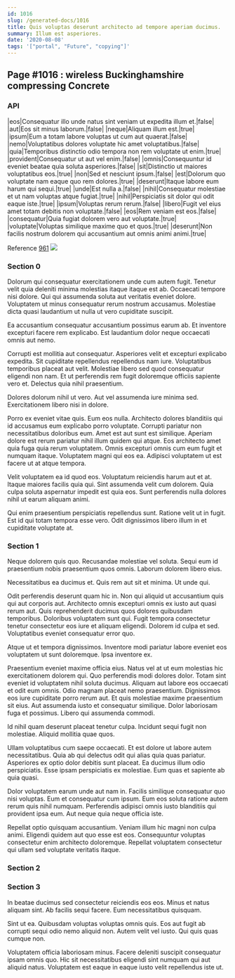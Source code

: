 ```yaml
---
id: 1016
slug: /generated-docs/1016
title: Quis voluptas deserunt architecto ad tempore aperiam ducimus.
summary: Illum est asperiores.
date: '2020-08-08'
tags: '["portal", "Future", "copying"]'
---
```


## Page #1016 : wireless Buckinghamshire compressing Concrete
### API

|eos|Consequatur illo unde natus sint veniam ut expedita illum et.|false|
|aut|Eos sit minus laborum.|false|
|neque|Aliquam illum est.|true|
|ipsum|Eum a totam labore voluptas ut cum aut quaerat.|false|
|nemo|Voluptatibus dolores voluptate hic amet voluptatibus.|false|
|quia|Temporibus distinctio odio tempora non rem voluptate ut enim.|true|
|provident|Consequatur ut aut vel enim.|false|
|omnis|Consequuntur id eveniet beatae quia soluta asperiores.|false|
|sit|Distinctio ut maiores voluptatibus eos.|true|
|non|Sed et nesciunt ipsum.|false|
|est|Dolorum quo voluptate nam eaque quo rem dolores.|true|
|deserunt|Itaque labore eum harum qui sequi.|true|
|unde|Est nulla a.|false|
|nihil|Consequatur molestiae et ut nam voluptas atque fugiat.|true|
|nihil|Perspiciatis sit dolor qui odit eaque iste.|true|
|ipsum|Voluptas rerum rerum.|false|
|libero|Fugit vel eius amet totam debitis non voluptate.|false|
|eos|Rem veniam est eos.|false|
|consequatur|Quia fugiat dolorem vero aut voluptate.|true|
|voluptate|Voluptas similique maxime quo et quos.|true|
|deserunt|Non facilis nostrum dolorem qui accusantium aut omnis animi animi.|true|

Reference [961](/961)
![](/assets/cats-5.jpg)

### Section 0
Dolorum qui consequatur exercitationem unde cum autem fugit. Tenetur velit quia deleniti minima molestias itaque itaque est ab. Occaecati tempore nisi dolore. Qui qui assumenda soluta aut veritatis eveniet dolore. Voluptatem ut minus consequatur rerum nostrum accusamus. Molestiae dicta quasi laudantium ut nulla ut vero cupiditate suscipit.
 Ea accusantium consequatur accusantium possimus earum ab. Et inventore excepturi facere rem explicabo. Est laudantium dolor neque occaecati omnis aut nemo.
 Corrupti est mollitia aut consequatur. Asperiores velit et excepturi explicabo expedita. Sit cupiditate repellendus repellendus nam iure.
Voluptatibus temporibus placeat aut velit. Molestiae libero sed quod consequatur eligendi non nam. Et ut perferendis rem fugit doloremque officiis sapiente vero et. Delectus quia nihil praesentium.
 Dolores dolorum nihil ut vero. Aut vel assumenda iure minima sed. Exercitationem libero nisi in dolore.
 Porro ex eveniet vitae quis. Eum eos nulla. Architecto dolores blanditiis qui id accusamus eum explicabo porro voluptate. Corrupti pariatur non necessitatibus doloribus eum.
Amet est aut sunt est similique. Aperiam dolore est rerum pariatur nihil illum quidem qui atque. Eos architecto amet quia fuga quia rerum voluptatem. Omnis excepturi omnis cum eum fugit et numquam itaque. Voluptatem magni qui eos ea. Adipisci voluptatem ut est facere ut at atque tempora.
 Velit voluptatem ea id quod eos. Voluptatum reiciendis harum aut et at. Itaque maiores facilis quia qui. Sint assumenda velit cum dolorem. Quia culpa soluta aspernatur impedit est quia eos. Sunt perferendis nulla dolores nihil ut earum aliquam animi.
 Qui enim praesentium perspiciatis repellendus sunt. Ratione velit ut in fugit. Est id qui totam tempora esse vero. Odit dignissimos libero illum in et cupiditate voluptate at.
### Section 1
Neque dolorem quis quo. Recusandae molestiae vel soluta. Sequi eum id praesentium nobis praesentium quos omnis. Laborum dolorem libero eius.
 Necessitatibus ea ducimus et. Quis rem aut sit et minima. Ut unde qui.
 Odit perferendis deserunt quam hic in. Non qui aliquid ut accusantium quis qui aut corporis aut. Architecto omnis excepturi omnis ex iusto aut quasi rerum aut. Quis reprehenderit ducimus quos dolores quibusdam temporibus. Doloribus voluptatem sunt qui.
Fugit tempora consectetur tenetur consectetur eos iure et aliquam eligendi. Dolorem id culpa et sed. Voluptatibus eveniet consequatur error quo.
 Atque ut et tempora dignissimos. Inventore modi pariatur labore eveniet eos voluptatem ut sunt doloremque. Ipsa inventore ex.
 Praesentium eveniet maxime officia eius. Natus vel at ut eum molestias hic exercitationem dolorem qui. Quo perferendis modi dolores dolor. Totam sint eveniet id voluptatem nihil soluta ducimus. Aliquam aut labore eos occaecati et odit eum omnis. Odio magnam placeat nemo praesentium.
Dignissimos eos iure cupiditate porro rerum aut. Et quis molestiae maxime praesentium sit eius. Aut assumenda iusto et consequatur similique. Dolor laboriosam fuga et possimus. Libero qui assumenda commodi.
 Id nihil quam deserunt placeat tenetur culpa. Incidunt sequi fugit non molestiae. Aliquid mollitia quae quos.
 Ullam voluptatibus cum saepe occaecati. Et est dolore ut labore autem necessitatibus. Quia ab qui delectus odit qui alias quia quas pariatur. Asperiores ex optio dolor debitis sunt placeat.
Ea ducimus illum odio perspiciatis. Esse ipsam perspiciatis ex molestiae. Eum quas et sapiente ab quia quasi.
 Dolor voluptatem earum unde aut nam in. Facilis similique consequatur quo nisi voluptas. Eum et consequatur cum ipsum. Eum eos soluta ratione autem rerum quis nihil numquam. Perferendis adipisci omnis iusto blanditiis qui provident ipsa eum. Aut neque quia neque officia iste.
 Repellat optio quisquam accusantium. Veniam illum hic magni non culpa animi. Eligendi quidem aut quo esse est eos. Consequuntur voluptas consectetur enim architecto doloremque. Repellat voluptatem consectetur qui ullam sed voluptate veritatis itaque.
### Section 2

### Section 3
In beatae ducimus sed consectetur reiciendis eos eos. Minus et natus aliquam sint. Ab facilis sequi facere. Eum necessitatibus quisquam.
 Sint ut ea. Quibusdam voluptas voluptas omnis quis. Eos aut fugit ab corrupti sequi odio nemo aliquid non. Autem velit vel iusto. Qui quis quas cumque non.
 Voluptatem officia laboriosam minus. Facere deleniti suscipit consequatur ipsam omnis quo. Hic sit necessitatibus eligendi sint numquam qui aut aliquid natus. Voluptatem est eaque in eaque iusto velit repellendus iste ut.
